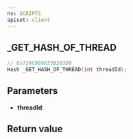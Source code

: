 ```yaml
---
ns: SCRIPTS
apiset: client
---
```

## _GET_HASH_OF_THREAD

```c
// 0x724CB89D35B283D0
Hash _GET_HASH_OF_THREAD(int threadId);
```


## Parameters
* **threadId**:

## Return value